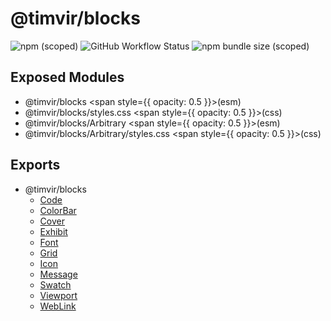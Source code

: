 
# @timvir/blocks

![npm (scoped)](https://img.shields.io/npm/v/@timvir/blocks?style=for-the-badge)
![GitHub Workflow Status](https://img.shields.io/github/workflow/status/timvir/timvir/Validate?style=for-the-badge)
![npm bundle size (scoped)](https://img.shields.io/bundlephobia/minzip/@timvir/blocks?style=for-the-badge)

## Exposed Modules

- @timvir/blocks <span style={{ opacity: 0.5 }}>(esm)</span>
- @timvir/blocks/styles.css <span style={{ opacity: 0.5 }}>(css)</span>
- @timvir/blocks/Arbitrary <span style={{ opacity: 0.5 }}>(esm)</span>
- @timvir/blocks/Arbitrary/styles.css <span style={{ opacity: 0.5 }}>(css)</span>

## Exports

- @timvir/blocks
  - [Code](/docs/components/Code)
  - [ColorBar](/docs/components/ColorBar)
  - [Cover](/docs/components/Cover)
  - [Exhibit](/docs/components/Exhibit)
  - [Font](/docs/components/Font)
  - [Grid](/docs/components/Grid)
  - [Icon](/docs/components/Icon)
  - [Message](/docs/components/Message)
  - [Swatch](/docs/components/Swatch)
  - [Viewport](/docs/components/Viewport)
  - [WebLink](/docs/components/WebLink)
